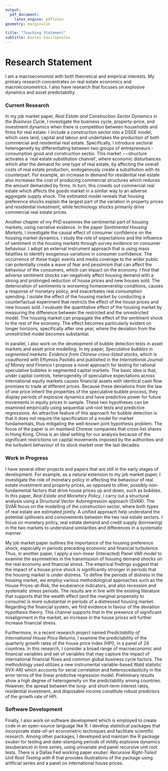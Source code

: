 ```yaml
---
output:
  pdf_document:
    latex_engine: pdflatex
geometry: margin=1in

title: "Teaching Statement"
subtitle: Kostas Vasilopoulos 
---
```


# Research Statement 

I am a macroeconomist with both theoretical and empirical interests. My primary research concentrates on real estate economics and macroeconometrics. I also have research that focuses on explosive dynamics and asset predictability.

### Current Research

In my job market paper, *Real Estate and Construction Sector Dynamics in the Business Cycle*, I investigate the business cycle, property-price, and investment dynamics when there is competition between households and firms for real estate. I include a construction sector into a DSGE model, which uses land, capital and labour and undertakes the production of both commercial and residential real estate. Specifically, I introduce sectoral heterogeneity by differentiating between two groups of entrepreneurs - consumption good and construction sector. This market ¬¬structure activates a `real estate substitution channel', where economic disturbances which alter the demand for one type of real estate, by affecting the overall costs of real estate production, endogenously create a substitution with its counterpart. For example, an increase in demand for residential real estate also increases the cost of producing commercial structures which reduces the amount demanded by firms. In turn, this crowds out commercial real estate which affects the goods market in a similar way to an adverse aggregate supply shock. The estimated model reveals that housing preference shocks explain the largest part of the variation in property prices and residential investment, while technology shocks primarily drive commercial real estate prices.


Another chapter of my PhD examines the sentimental part of housing markets, using narrative evidence. In the paper *Sentimental Housing Markets*, I investigate the causal effect of consumer confidence on the housing market dynamics. I study the role of expectations and the influence of sentiment in the housing markets through survey evidence on consumer behaviour. I adopt an external instrument approach that is using mass fatalities to identify exogenous variations in consumer confidence. The occurrence of these tragic events and media coverage to the wider public can potentially create a wave of fear and pessimism that can affect the behaviour of the consumers, which can impact on the economy. I find that adverse sentiment shocks can negatively affect housing demand with a strong and prolonged reduction of house prices and new houses sold. The deterioration of sentiments is worsening homeownership conditions, causes a response of monetary policy, and exacerbates real consumption spending. I isolate the effect of the housing market by conducting a counterfactual experiment that restricts the effect of the house prices and new houses sold. I evaluate the quantitative effect of the housing market by measuring the difference between the restricted and the unrestricted model. The housing market can propagate the effect of the sentiment shock to the rest of the economy. The effect becomes particularly evident on longer horizons, specifically after one year, where the deviation from the unrestricted model becomes substantial.

In parallel, I also work on the development of bubble detection tests in asset markets and asset price modelling. In my paper, *Speculative bubbles in segmented markets: Evidence from Chinese cross-listed stocks*, which is coauthored with Eftymios Pavlidis and published in the *International Journal of Money and Finance* I propose a novel approach for testing for rational speculative bubbles in segmented capital markets. The basic idea is that, under capital controls, heterogeneity of speculative expectations across international equity markets causes financial assets with identical cash flow promises to trade at different prices. Because these deviations from the law of one price inherit the properties of the speculative bubble process, they display periods of explosive dynamics and have predictive power for future movements in equity prices in sample. These two hypotheses can be examined empirically using sequential unit root tests and predictive regressions. An attractive feature of this approach for bubble detection is that it does not require the specification of a model for market fundamentals, thus mitigating the well-known joint hypothesis problem. The focus of the paper is on mainland Chinese companies that cross-list shares in Hong Kong. China is an ideal setting for our analysis because of the significant restrictions on capital movements imposed by the authorities and the turbulent behaviour of its stock market over the last decades.

### Work in Progress

I have several other projects and papers that are still in the early stages of development. For example, as a natural extension to my job market paper, I investigate the role of monetary policy in affecting the behaviour of real estate investment and property prices, as opposed to other, possibly non-fundamental factors that drive house prices up and down, such as bubbles. In this paper, *Real Estate and Monetary Policy*, I carry out a structural analysis using a Structural Vector Autoregression approach (SVAR). The SVAR focus on the modelling of the construction sector, where both types of real estate are estimated jointly. A unified approach help understand the potential spillovers and comovements between the two real estate sectors. I focus on monetary policy, real estate demand and credit supply (borrowing) in the two markets to understand similarities and differences in a systematic manner.

My job market paper outlines the importance of the housing preference shock, especially in periods preceding economic and financial turbulence. Thus, in another paper, I apply a non-linear (Interacted) Panel VAR model to examine the asymmetries in the transmission of housing demand shocks on the real economy and financial stress. The empirical findings suggest that the impact of a house price shock is significantly stronger in periods that the housing market is under distress. To define the periods of distress in the housing market, we employ various methodological approaches such as the House Prices-at-Risk, the exuberance indicators, and also recession and systematic stress periods. The results are in line with the existing literature that supports that the wealth effect (and the marginal propensity to consume) is more substantial in periods of a distressed housing market. Regarding the financial system, we find evidence in favour of the deviation hypothesis theory. This channel supports that in the presence of significant misalignment in the market, an increase in the house prices will further increase financial stress. 

Furthermore, in a recent research project named *Predictability of International House Price Returns*, I examine the predictability of the quarterly growth rates of the house price index (HPI), in a panel of 24 countries. In this research, I consider a broad range of macroeconomic and financial variables and set of variables that may capture the impact of international financial flows and common global business cycle factors. The methodology used utilizes a new instrumental variable-based Wald statistic (IVX-AR) which accounts for serial correlation and heteroscedasticity in the error terms of the linear predictive regression model. Preliminary results show a high degree of heterogeneity on the predictability among countries. However, the spread between the long- and short-term interest rates, residential investment, and disposable income constitute robust predictors of the growth rate of HPI.

### Software Development

Finally, I also work on software development which is employed to create code in an open-source language like R. I develop statistical packages that incorporate state-of-art econometric techniques and facilitate scientific research. Among other packages, I developed and maintain the R package *exuber* for testing and date-stamping periods of mildly explosive dynamics (exuberance) in time series, using univariate and panel recursive unit root tests. There is a Dallas Fed working paper *exuber: Recursive Right-Tailed Unit Root Testing with R* that provides illustrations of the package using artificial series and a panel on international house prices. 